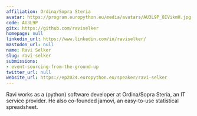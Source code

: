 ```yaml
---
affiliation: Ordina/Sopra Steria
avatar: https://program.europython.eu/media/avatars/AU3L9P_8IVikmH.jpg
code: AU3L9P
gitx: https://github.com/raviselker
homepage: null
linkedin_url: https://www.linkedin.com/in/raviselker/
mastodon_url: null
name: Ravi Selker
slug: ravi-selker
submissions:
- event-sourcing-from-the-ground-up
twitter_url: null
website_url: https://ep2024.europython.eu/speaker/ravi-selker
---
```


Ravi works as a (python) software developer at Ordina/Sopra Steria, an IT service provider. He also co-founded jamovi, an easy-to-use statistical spreadsheet.
